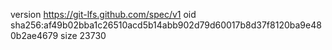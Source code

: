 version https://git-lfs.github.com/spec/v1
oid sha256:af49b02bba1c26510acd5b14abb902d79d60017b8d37f8120ba9e480b2ae4679
size 23730
